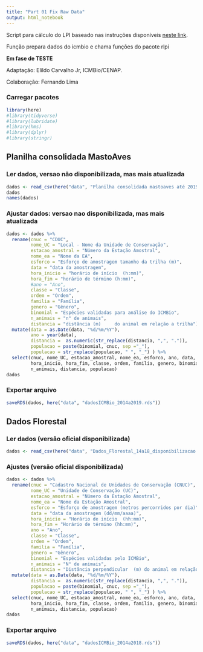 ```yaml
---
title: "Part 01 Fix Raw Data"
output: html_notebook
---
```


Script para cálculo do LPI baseado nas instruções disponíveis [neste link](https://github.com/Zoological-Society-of-London/rlpi).

Função prepara dados do icmbio e chama funções do pacote rlpi

**Em fase de TESTE**

Adaptação: Elildo Carvalho Jr, ICMBio/CENAP.

Colaboração: Fernando Lima

### Carregar pacotes
```r
library(here)
#library(tidyverse)
#library(lubridate)
#library(hms)
#library(dplyr)
#library(stringr)
```

## Planilha consolidada MastoAves

### Ler dados, versao não disponibilizada, mas mais atualizada

```r
dados <- read_csv(here("data", "Planilha consolidada mastoaves até 2019.csv"))
dados
names(dados)
```

### Ajustar dados: versao nao disponibilizada, mas mais atualizada

```r
dados <- dados %>%
  rename(cnuc = "CDUC",
         nome_UC = "Local - Nome da Unidade de Conservação",
         estacao_amostral = "Número da Estação Amostral",
         nome_ea = "Nome da EA",
         esforco = "Esforço de amostragem tamanho da trilha (m)",
         data = "data da amostragem",
         hora_inicio = "horário de início  (h:mm)",
         hora_fim = "horário de término (h:mm)",
         #ano = "Ano",
         classe = "Classe",
         ordem = "Ordem",
         familia = "Família",
         genero = "Gênero",
         binomial = "Espécies validadas para análise do ICMBio",
         n_animais = "n° de animais",
         distancia = "distância (m)     do animal em relação a trilha") %>%
  mutate(data = as.Date(data, "%d/%m/%Y"),
         ano = year(data),
         distancia =  as.numeric(str_replace(distancia, ",", ".")),
         populacao = paste(binomial, cnuc, sep ="_"),
         populacao = str_replace(populacao, " ", "_") ) %>%
  select(cnuc, nome_UC, estacao_amostral, nome_ea, esforco, ano, data,
         hora_inicio, hora_fim, classe, ordem, familia, genero, binomial,
         n_animais, distancia, populacao)
dados
```

### Exportar arquivo
```r
saveRDS(dados, here("data", "dadosICMBio_2014a2019.rds"))
```

## Dados Florestal
### Ler dados (versão oficial disponibilizada)

```r
dados <- read_csv(here("data", "Dados_Florestal_14a18_disponibilizacao.csv"))
```

### Ajustes (versão oficial disponibilizada)

```r
dados <- dados %>%
  rename(cnuc = "Cadastro Nacional de Unidades de Conservação (CNUC)",
         nome_UC = "Unidade de Conservação (UC)",
         estacao_amostral = "Número da Estação Amostral",
         nome_ea = "Nome da Estação Amostral",
         esforco = "Esforço de amostragem (metros percorridos por dia)",
         data = "data da amostragem (dd/mm/aaaa)",
         hora_inicio = "Horário de início  (hh:mm)",
         hora_fim = "Horário de término (hh:mm)",
         ano = "Ano",
         classe = "Classe",
         ordem = "Ordem",
         familia = "Família",
         genero = "Gênero",
         binomial = "Espécies validadas pelo ICMBio",
         n_animais = "N° de animais",
         distancia = "Distância perpendicular  (m) do animal em relação a trilha") %>%
  mutate(data = as.Date(data, "%d/%m/%Y"),
         distancia =  as.numeric(str_replace(distancia, ",", ".")),
         populacao = paste(binomial, cnuc, sep ="_"),
         populacao = str_replace(populacao, " ", "_") ) %>%
  select(cnuc, nome_UC, estacao_amostral, nome_ea, esforco, ano, data,
         hora_inicio, hora_fim, classe, ordem, familia, genero, binomial,
         n_animais, distancia, populacao)
dados
```

### Exportar arquivo
```r
saveRDS(dados, here("data", "dadosICMBio_2014a2018.rds"))
```